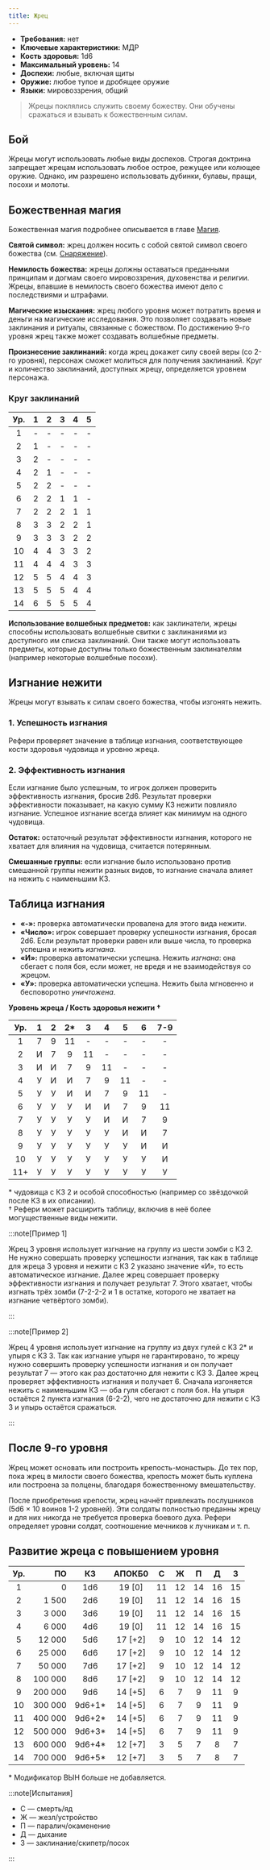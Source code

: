 ```yaml
---
title: Жрец
---
```



- **Требования:** нет
- **Ключевые характеристики:** МДР
- **Кость здоровья:** 1d6
- **Максимальный уровень:** 14
- **Доспехи:** любые, включая щиты
- **Оружие:** любое тупое и дробящее оружие
- **Языки:** мировоззрения, общий

> Жрецы поклялись служить своему божеству. Они обучены сражаться и взывать к божественным силам.

## Бой

Жрецы могут использовать любые виды доспехов. Строгая доктрина запрещает жрецам использовать любое острое, режущее или колющее оружие. Однако, им разрешено использовать дубинки, булавы, пращи, посохи и молоты.

## Божественная магия

Божественная магия подробнее описывается в главе [Магия](/magic/magic/spells#божественная-магия).

**Святой символ:** жрец должен носить с собой святой символ своего божества (см. [Снаряжение](/characters/equipment/adventuring-gear)).

**Немилость божества:** жрецы должны оставаться преданными принципам и догмам своего мировоззрения, духовенства и религии. Жрецы, впавшие в немилость своего божества имеют дело с последствиями и штрафами.

**Магические изыскания:** жрец любого уровня может потратить время и деньги на магические исследования. Это позволяет создавать новые заклинания и ритуалы, связанные с божеством. По достижению 9-го уровня жрец также может создавать волшебные предметы.

<LinkCard title="Магические изыскания" href="/magic/magic/magical-research" />

**Произнесение заклинаний:** когда жрец докажет силу своей веры (со 2-го уровня), персонаж сможет молиться для получения заклинаний. Круг и количество заклинаний, доступных жрецу, определяется уровнем персонажа.

<LinkCard
  title="Список божественных заклинаний"
  href="/magic/divine/divine-spells"
/>

### Круг заклинаний

| Ур. |  1  |  2  |  3  |  4  |  5  |
| :-: | :-: | :-: | :-: | :-: | :-: |
|  1  |  -  |  -  |  -  |  -  |  -  |
|  2  |  1  |  -  |  -  |  -  |  -  |
|  3  |  2  |  -  |  -  |  -  |  -  |
|  4  |  2  |  1  |  -  |  -  |  -  |
|  5  |  2  |  2  |  -  |  -  |  -  |
|  6  |  2  |  2  |  1  |  1  |  -  |
|  7  |  2  |  2  |  2  |  1  |  1  |
|  8  |  3  |  3  |  2  |  2  |  1  |
|  9  |  3  |  3  |  3  |  2  |  2  |
| 10  |  4  |  4  |  3  |  3  |  2  |
| 11  |  4  |  4  |  4  |  3  |  3  |
| 12  |  5  |  5  |  4  |  4  |  3  |
| 13  |  5  |  5  |  5  |  4  |  4  |
| 14  |  6  |  5  |  5  |  5  |  4  |

**Использование волшебных предметов:** как заклинатели, жрецы способны использовать волшебные свитки с заклинаниями из доступного им списка заклинаний. Они также могут использовать предметы, которые доступны только божественным заклинателям (например некоторые волшебные посохи).

## Изгнание нежити

Жрецы могут взывать к силам своего божества, чтобы изгонять нежить.

### 1. Успешность изгнания

Рефери проверяет значение в таблице изгнания, соответствующее кости здоровья чудовища и уровню жреца.

### 2. Эффективность изгнания

Если изгнание было успешным, то игрок должен проверить эффективность изгнания, бросив 2d6. Результат проверки эффективности показывает, на какую сумму КЗ нежити повлияло изгнание. Успешное изгнание всегда влияет как минимум на одного чудовища.

**Остаток:** остаточный результат эффективности изгнания, которого не хватает для влияния на чудовища, считается потерянным.

**Смешанные группы:** если изгнание было использовано против смешанной группы нежити разных видов, то изгнание сначала влияет на нежить с наименьшим КЗ.

## Таблица изгнания

- **«-»:** проверка автоматически провалена для этого вида нежити.
- **«Число»:** игрок совершает проверку успешности изгнания, бросая 2d6. Если результат проверки равен или выше числа, то проверка успешна и нежить _изгнана_.
- **«И»:** проверка автоматически успешна. Нежить _изгнана_: она сбегает с поля боя, если может, не вредя и не взаимодействуя со жрецом.
- **«У»:** проверка автоматически успешна. Нежить была мгновенно и бесповоротно _уничтожена_.

**Уровень жреца / Кость здоровья нежити †**

| Ур. |  1  |  2  | 2\* |  3  |  4  |  5  |  6  | 7-9 |
| :-: | :-: | :-: | :-: | :-: | :-: | :-: | :-: | :-: |
|  1  |  7  |  9  | 11  |  -  |  -  |  -  |  -  |  -  |
|  2  |  И  |  7  |  9  | 11  |  -  |  -  |  -  |  -  |
|  3  |  И  |  И  |  7  |  9  | 11  |  -  |  -  |  -  |
|  4  |  У  |  И  |  И  |  7  |  9  | 11  |  -  |  -  |
|  5  |  У  |  У  |  И  |  И  |  7  |  9  | 11  |  -  |
|  6  |  У  |  У  |  У  |  И  |  И  |  7  |  9  | 11  |
|  7  |  У  |  У  |  У  |  У  |  И  |  И  |  7  |  9  |
|  8  |  У  |  У  |  У  |  У  |  У  |  И  |  И  |  7  |
|  9  |  У  |  У  |  У  |  У  |  У  |  У  |  И  |  И  |
| 10  |  У  |  У  |  У  |  У  |  У  |  У  |  У  |  И  |
| 11+ |  У  |  У  |  У  |  У  |  У  |  У  |  У  |  У  |

\* чудовища с КЗ 2 и особой способностью (например со звёздочкой после КЗ в их описании).\
† Рефери может расширить таблицу, включив в неё более могущественные виды нежити.

:::note[Пример 1]

Жрец 3 уровня использует изгнание на группу из шести зомби с КЗ 2. Не нужно совершать проверку успешности изгнания, так как в таблице для жреца 3 уровня и нежити с КЗ 2 указано значение «И», то есть автоматическое изгнание. Далее жрец совершает проверку эффективности изгнания и получает результат 7. Этого хватает, чтобы изгнать трёх зомби (7-2-2-2 и 1 в остатке, которого не хватает на изгнание четвёртого зомби).

:::

:::note[Пример 2]

Жрец 4 уровня использует изгнание на группу из двух гулей с КЗ 2\* и упыря с КЗ 3. Так как изгнание упыря не гарантировано, то жрецу нужно совершить проверку успешности изгнания и он получает результат 7 — этого как раз достаточно для нежити с КЗ 3. Далее жрец проверяет эффективность изгнания и получает 6. Сначала изгоняется нежить с наименьшим КЗ — оба гуля сбегают с поля боя. На упыря остаётся 2 пункта изгнания (6-2-2), чего не достаточно для нежити с КЗ 3 и упырь остаётся сражаться.

:::

## После 9-го уровня

Жрец может основать или построить крепость-монастырь. До тех пор, пока жрец в милости своего божества, крепость может быть куплена или построена за полцены, благодаря божественному вмешательству.

После приобретения крепости, жрец начнёт привлекать послушников (5d6 × 10 воинов 1-2 уровней). Эти солдаты полностью преданны жрецу и для них никогда не требуется проверка боевого духа. Рефери определяет уровни солдат, соотношение мечников к лучникам и т. п.

## Развитие жреца с повышением уровня

| Ур. |      ПО |   КЗ    | АПОКБ0  |  C  |  Ж  |  П  |  Д  |  З  |
| :-: | ------: | :-----: | :-----: | :-: | :-: | :-: | :-: | :-: |
|  1  |       0 |   1d6   | 19 [0]  | 11  | 12  | 14  | 16  | 15  |
|  2  |   1 500 |   2d6   | 19 [0]  | 11  | 12  | 14  | 16  | 15  |
|  3  |   3 000 |   3d6   | 19 [0]  | 11  | 12  | 14  | 16  | 15  |
|  4  |   6 000 |   4d6   | 19 [0]  | 11  | 12  | 14  | 16  | 15  |
|  5  |  12 000 |   5d6   | 17 [+2] |  9  | 10  | 12  | 14  | 12  |
|  6  |  25 000 |   6d6   | 17 [+2] |  9  | 10  | 12  | 14  | 12  |
|  7  |  50 000 |   7d6   | 17 [+2] |  9  | 10  | 12  | 14  | 12  |
|  8  | 100 000 |   8d6   | 17 [+2] |  9  | 10  | 12  | 14  | 12  |
|  9  | 200 000 |   9d6   | 14 [+5] |  6  |  7  |  9  | 11  |  9  |
| 10  | 300 000 | 9d6+1\* | 14 [+5] |  6  |  7  |  9  | 11  |  9  |
| 11  | 400 000 | 9d6+2\* | 14 [+5] |  6  |  7  |  9  | 11  |  9  |
| 12  | 500 000 | 9d6+3\* | 14 [+5] |  6  |  7  |  9  | 11  |  9  |
| 13  | 600 000 | 9d6+4\* | 12 [+7] |  3  |  5  |  7  |  8  |  7  |
| 14  | 700 000 | 9d6+5\* | 12 [+7] |  3  |  5  |  7  |  8  |  7  |

\* Модификатор ВЫН больше не добавляется.

:::note[Испытания]

- С — смерть/яд
- Ж — жезл/устройство
- П — паралич/окаменение
- Д — дыхание
- З — заклинание/скипетр/посох

:::
